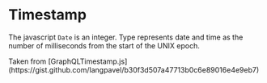 
# Timestamp

The javascript `Date` is an integer. Type represents date and time as the number of milliseconds from the start of the UNIX epoch.

<Callout>
  Taken from
  [GraphQLTimestamp.js](https://gist.github.com/langpavel/b30f3d507a47713b0c6e89016e4e9eb7)
</Callout>
